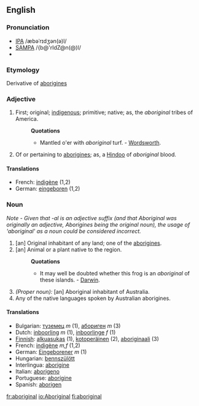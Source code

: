 {{rfc}}
==English==
===Pronunciation===
*[[w:IPA|IPA]] /æbəˈrɪdʒən(ə)l/
*[[w:SAMPA|SAMPA]] /{b@'rIdZ@n(@)l/
*{{audio|en-uk-aboriginal.ogg|Audio (UK)}}

===Etymology===

Derivative of [[aborigines]]

===Adjective===

#First; original; [[indigenous]]; primitive; native; as, the ''aboriginal'' tribes of America.
#:'''Quotations'''
#:*Mantled o'er with ''aboriginal'' turf. - [[Wordsworth]].
#Of or pertaining to [[aborigines]]; as, a [[Hindoo]] of ''aboriginal'' blood.

====Translations====
*French: [[indigène]] (1,2)
*German: [[eingeboren]] (1,2)

===Noun===
''Note - Given that -al is an adjective suffix (and that Aboriginal was originally an adjective, Aborigines being the original noun), the usage of 'aboriginal' as a noun could be considered incorrect.''

#[an] Original inhabitant of any land; one of the [[aborigines]].
#[an] Animal or a plant native to the region.
#:'''Quotations'''
#:*It may well be doubted whether this frog is an ''aboriginal'' of these islands. - [[Darwin]].
#''(Proper noun):'' [an] Aboriginal inhabitant of Australia.
#Any of the native languages spoken by Australian aborigines.


====Translations====
*Bulgarian: [[туземец]] ''m'' (1), [[абориген]] ''m'' (3)
*Dutch: [[inboorling]] ''m'' (1), [[inboorlinge]] ''f'' (1)
*[[Finnish]]: [[alkuasukas]] (1), [[kotoperäinen]] (2), [[aboriginaali]] (3)
*French: [[indigène]] ''m,f'' (1,2)
*German: [[Eingeborener]] ''m'' (1)
*Hungarian: [[bennszülött]]
*Interlingua: [[aborigine]]
*Italian: [[aborigeno]]
*Portuguese: [[aborígine]]
*Spanish: [[aborigen]]

[[fr:aboriginal]]
[[io:Aboriginal]]
[[fi:aboriginal]]
